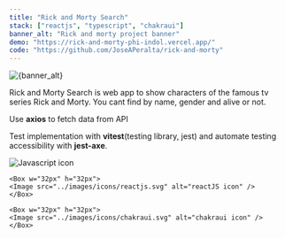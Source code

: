```yaml
---
title: "Rick and Morty Search"
stack: ["reactjs", "typescript", "chakraui"]
banner_alt: "Rick and morty project banner"
demo: "https://rick-and-morty-phi-indol.vercel.app/"
code: "https://github.com/JoseAPeralta/rick-and-morty"
---
```



<picture>
  <Image
    srcset={Banner}
    alt={banner_alt}
    fallbackSrc={Fallback}
    type="image/webp"
  />
</picture>

<Box pt="22px"></Box>

Rick and Morty Search is web app to show characters of the famous tv series Rick
and Morty. You cant find by name, gender and alive or not.

Use **axios** to fetch data from API

Test implementation with **vitest**(testing library, jest) and automate testing accessibility with **jest-axe**.

<Flex as="section" pt="14px" gap="6" wrap="wrap">
    <Box w="32px" h="32px">
    <Image src="../images/icons/javascript.svg" alt="Javascript icon" />
    </Box>

    <Box w="32px" h="32px">
    <Image src="../images/icons/reactjs.svg" alt="reactJS icon" />
    </Box>

    <Box w="32px" h="32px">
    <Image src="../images/icons/chakraui.svg" alt="chakraui icon" />
    </Box>

</Flex>
